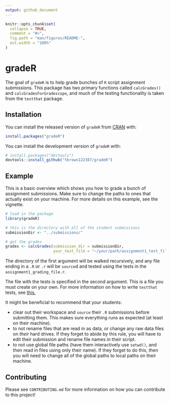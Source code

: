 ```yaml
---
output: github_document
---
```


<!-- README.md is generated from README.Rmd. Please edit that file -->

```r
knitr::opts_chunk$set(
  collapse = TRUE,
  comment = "#>",
  fig.path = "man/figures/README-",
  out.width = "100%"
)
```
# gradeR

<!-- badges: start -->

<!-- badges: end -->

The goal of `gradeR` is to help grade bunches of `R` script assignment submissions. This package has two primary functions called `calcGrades()` and `calcGradesForGradescope`, and much of the testing functionality is taken from the `testthat` package.

## Installation

You can install the released version of `gradeR` from [CRAN](https://CRAN.R-project.org) with:

``` r
install.packages("gradeR")
```

You can install the development version of `gradeR` with:

``` r
# install.packages("devtools")
devtools::install_github("tbrown122387/gradeR")
```

## Example

This is a basic overview which shows you how to grade a bunch of assignment submissions. Make sure to change the paths to ones that actually exist on your machine. For more details on this example, see the vignette.

``` r
# load in the package
library(gradeR)

# this is the directory with all of the student submissions
submissionDir <- "../submissions/"

# get the grades
grades <- calcGrades(submission_dir = submissionDir, 
                     your_test_file = "~/your/path/assignment1_test_file.r")
```

The directory of the first argument will be walked recursively, and any
file ending in a `.R` or `.r` will be `source`d and tested using the tests in the `assignment1_grading_file.r`. 

The file with the tests is specified in the second argument. This is a file you must create on your own. For more information on how to write `testthat` tests, see [this.](https://cran.r-project.org/package=testthat)

It might be beneficial to recommend that your students:

- clear out their workspace and `source` their `.R` submissions before submitting them. This makes sure everything runs as expected (at least on their machine).
- to not rename files that are read in as data, or change any raw data files on *their* hard drives. If they forget to abide by this rule, you will have to edit their submission and rename file names in their script.
- to not use global file paths (have them interactively use `setwd()`, and then read in files using only their name). If they forget to do this, then you will need to change all of the global paths to local paths on their machine.

## Contributing

Please see `CONTRIBUTING.md` for more information on how you can contribute to this project!
